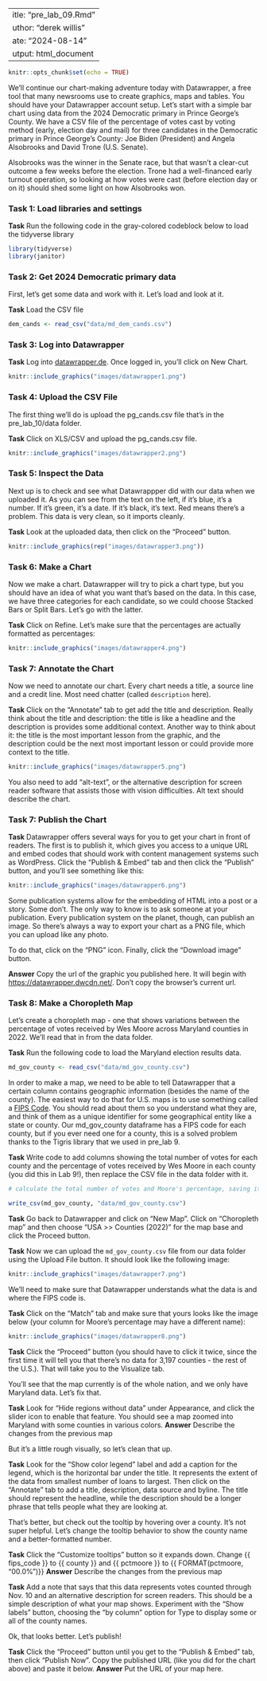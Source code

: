  ---
title: "pre_lab_09.Rmd"
author: "derek willis"
date: "2024-08-14"
output: html_document
---

```r
knitr::opts_chunk$set(echo = TRUE)
```

We'll continue our chart-making adventure today with Datawrapper, a free tool that many newsrooms use to create graphics, maps and tables. You should have your Datawrapper account setup. Let's start with a simple bar chart using data from the 2024 Democratic primary in Prince George's County. We have a CSV file of the percentage of votes cast by voting method (early, election day and mail) for three candidates in the Democratic primary in Prince George's County: Joe Biden (President) and Angela Alsobrooks and David Trone (U.S. Senate).

Alsobrooks was the winner in the Senate race, but that wasn't a clear-cut outcome a few weeks before the election. Trone had a well-financed early turnout operation, so looking at how votes were cast (before election day or on it) should shed some light on how Alsobrooks won.

### Task 1: Load libraries and settings

**Task** Run the following code in the gray-colored codeblock below to load the tidyverse library

```r
library(tidyverse)
library(janitor)
```

### Task 2: Get 2024 Democratic primary data

First, let's get some data and work with it. Let's load and look at it.

**Task** Load the CSV file

```r
dem_cands <- read_csv("data/md_dem_cands.csv")
```

### Task 3: Log into Datawrapper

**Task** Log into [datawrapper.de](https://www.datawrapper.de/). Once logged in, you'll click on New Chart.

```r
knitr::include_graphics("images/datawrapper1.png")
```

### Task 4: Upload the CSV File

The first thing we'll do is upload the pg_cands.csv file that's in the pre_lab_10/data folder.

**Task** Click on XLS/CSV and upload the pg_cands.csv file.

```r
knitr::include_graphics("images/datawrapper2.png")
```

### Task 5: Inspect the Data

Next up is to check and see what Datawrappper did with our data when we uploaded it. As you can see from the text on the left, if it's blue, it's a number. If it's green, it's a date. If it's black, it's text. Red means there's a problem. This data is very clean, so it imports cleanly.

**Task** Look at the uploaded data, then click on the "Proceed" button.

```r
knitr::include_graphics(rep("images/datawrapper3.png"))
```

### Task 6: Make a Chart

Now we make a chart. Datawrapper will try to pick a chart type, but you should have an idea of what you want that's based on the data. In this case, we have three categories for each candidate, so we could choose Stacked Bars or Split Bars. Let's go with the latter.

**Task** Click on Refine. Let's make sure that the percentages are actually formatted as percentages:

```r
knitr::include_graphics("images/datawrapper4.png")
```

### Task 7: Annotate the Chart

Now we need to annotate our chart. Every chart needs a title, a source line and a credit line. Most need chatter (called `description` here).

**Task** Click on the "Annotate" tab to get add the title and description. Really think about the title and description: the title is like a headline and the description is provides some additional context. Another way to think about it: the title is the most important lesson from the graphic, and the description could be the next most important lesson or could provide more context to the title.

```r
knitr::include_graphics("images/datawrapper5.png")
```

You also need to add "alt-text", or the alternative description for screen reader software that assists those with vision difficulties. Alt text should describe the chart.

### Task 7: Publish the Chart

**Task** Datawrapper offers several ways for you to get your chart in front of readers. The first is to publish it, which gives you access to a unique URL and embed codes that should work with content management systems such as WordPress. Click the "Publish & Embed" tab and then click the "Publish" button, and you'll see something like this:

```r
knitr::include_graphics("images/datawrapper6.png")
```

Some publication systems allow for the embedding of HTML into a post or a story. Some don't. The only way to know is to ask someone at your publication. Every publication system on the planet, though, can publish an image. So there's always a way to export your chart as a PNG file, which you can upload like any photo.

To do that, click on the "PNG" icon. Finally, click the "Download image" button.

**Answer** Copy the url of the graphic you published here. It will begin with <https://datawrapper.dwcdn.net/>. Don't copy the browser's current url.

### Task 8: Make a Choropleth Map

Let's create a choropleth map - one that shows variations between the percentage of votes received by Wes Moore across Maryland counties in 2022. We'll read that in from the data folder.

**Task** Run the following code to load the Maryland election results data.

```r
md_gov_county <- read_csv("data/md_gov_county.csv")
```

In order to make a map, we need to be able to tell Datawrapper that a certain column contains geographic information (besides the name of the county). The easiest way to do that for U.S. maps is to use something called a [FIPS Code](https://www.census.gov/programs-surveys/geography/guidance/geo-identifiers.html). You should read about them so you understand what they are, and think of them as a unique identifier for some geographical entity like a state or county. Our md_gov_county dataframe has a FIPS code for each county, but if you ever need one for a county, this is a solved problem thanks to the Tigris library that we used in pre_lab 9.

**Task** Write code to add columns showing the total number of votes for each county and the percentage of votes received by Wes Moore in each county (you did this in Lab 9!), then replace the CSV file in the data folder with it.

```r

# calculate the total number of votes and Moore's percentage, saving it back to the md_gov_county dataframe

write_csv(md_gov_county, "data/md_gov_county.csv")
```

**Task** Go back to Datawrapper and click on "New Map". Click on "Choropleth map" and then choose "USA \>\> Counties (2022)" for the map base and click the Proceed button.

**Task** Now we can upload the `md_gov_county.csv` file from our data folder using the Upload File button. It should look like the following image:

```r
knitr::include_graphics("images/datawrapper7.png")
```

We'll need to make sure that Datawrapper understands what the data is and where the FIPS code is.

**Task** Click on the "Match" tab and make sure that yours looks like the image below (your column for Moore's percentage may have a different name):

```r
knitr::include_graphics("images/datawrapper8.png")
```

**Task** Click the "Proceed" button (you should have to click it twice, since the first time it will tell you that there's no data for 3,197 counties - the rest of the U.S.). That will take you to the Visualize tab.

You'll see that the map currently is of the whole nation, and we only have Maryland data. Let's fix that.

**Task** Look for "Hide regions without data" under Appearance, and click the slider icon to enable that feature. You should see a map zoomed into Maryland with some counties in various colors. **Answer** Describe the changes from the previous map

But it's a little rough visually, so let's clean that up.

**Task** Look for the "Show color legend" label and add a caption for the legend, which is the horizontal bar under the title. It represents the extent of the data from smallest number of loans to largest. Then click on the "Annotate" tab to add a title, description, data source and byline. The title should represent the headline, while the description should be a longer phrase that tells people what they are looking at.

That's better, but check out the tooltip by hovering over a county. It's not super helpful. Let's change the tooltip behavior to show the county name and a better-formatted number.

**Task** Click the "Customize tooltips" button so it expands down. Change {{ fips_code }} to {{ county }} and {{ pctmoore }} to {{ FORMAT(pctmoore, "00.0%")}} **Answer** Describe the changes from the previous map

**Task** Add a note that says that this data represents votes counted through Nov. 10 and an alternative description for screen readers. This should be a simple description of what your map shows. Experiment with the "Show labels" button, choosing the "by column" option for Type to display some or all of the county names.

Ok, that looks better. Let's publish!

**Task** Click the "Proceed" button until you get to the "Publish & Embed" tab, then click "Publish Now". Copy the published URL (like you did for the chart above) and paste it below. **Answer** Put the URL of your map here.
